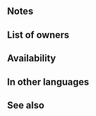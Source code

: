 {{Passive
|type=B
|exclusive=0
|1name=Dive-Bomb 1
|1tagid=SID_空からの急襲1
|1promotionRarity=4
|1promotionTier=1
|1effect=At start of combat, if both unit's and foe's HP = 100% and unit initiates combat, unit can make a follow-up attack before foe can counterattack.
|1required=-
|1cost=60
|2name=Dive-Bomb 2
|2tagid=SID_空からの急襲2
|2promotionRarity=0
|2promotionTier=1
|2effect=At start of combat, if both unit's and foe's HP ≥ 90% and unit initiates combat, unit can make a follow-up attack before foe can counterattack.
|2cost=120
|3name=Dive-Bomb 3
|3tagid=SID_空からの急襲3
|3effect=At start of combat, if both unit's and foe's HP ≥ 80% and unit initiates combat, unit can make a follow-up attack before foe can counterattack.
|3cost=240
|canUseMove=Flying
|canUseWeapon={{WeaponList|Close}}
|properties=random_all
}}
==Notes==
{{Follow-up before counterattack}}
==List of owners==
{{Skill Hero List}}
==Availability==
{{PassiveFocusList}}
{{PassiveDistributionList}}
{{PassiveCombatManualList}}
==In other languages==
{{OtherLanguages
|english=Dive-Bomb
|japanese=空からの急襲
|german=Kühner Luftzug
|spanishEU=Bombardeo
|spanishLA=Bombardeo
|french=Plongeon
|italian=Picchiata
|chineseTW=空中突襲
|portuguese=Bombardeio
}}
==See also==
{{See also skills|cond=Description LIKE '%if unit%HP%make a follow-up attack before%can counterattack%'|columns=3}}
{{Passives Navbox|B}}
